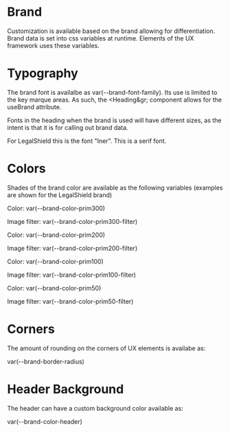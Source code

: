 
<Meta title="Foundation/Brand" />

# Brand

Customization is available based on the brand allowing for differentiation. Brand data is set into css variables at runtime. Elements of the UX framework uses these variables.

# Typography

The brand font is availalbe as var(--brand-font-family). Its use is limited to the key marque areas. As such, the &lt;Heading&gr; component allows for the useBrand attribute.

Fonts in the heading when the brand is used will have different sizes, as the intent is that it is for calling out brand data.

For LegalShield this is the font "Iner". This is a serif font.

<Heading as="T28" text="Inter" />

# Colors

Shades of the brand color are available as the following variables (examples are shown for the LegalShield brand)

Color: var(--brand-color-prim300)

Image filter: var(--brand-color-prim300-filter)

<BrandColors shade="300" />

Color: var(--brand-color-prim200)

Image filter: var(--brand-color-prim200-filter)

<BrandColors shade="200" />

Color: var(--brand-color-prim100)

Image filter: var(--brand-color-prim100-filter)

<BrandColors shade="100" />

Color: var(--brand-color-prim50)

Image filter: var(--brand-color-prim50-filter)

<BrandColors shade="50" />

# Corners

The amount of rounding on the corners of UX elements is availabe as:

var(--brand-border-radius)

<BrandRadius />

# Header Background

The header can have a custom background color available as:

var(--brand-color-header)

<BrandColors shade="4" />
